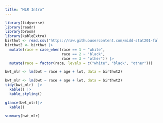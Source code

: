 ```yaml
---
title: "MLR Intro"
---
```


```r
library(tidyverse)
library(readr)
library(broom)
library(kableExtra)
birthwt <- read.csv("https://raw.githubusercontent.com/midd-stat201-fall2024/midd-stat201-fall2024.github.io/refs/heads/main/data/birthwt.csv")
birthwt2 <- birthwt |>
  mutate(race = case_when(race == 1 ~ "white",
                          race == 2 ~ "black",
                          race == 3 ~ "other")) |>
  mutate(race = factor(race, levels = c("white", "black", "other")))
```
```r
bwt_mlr <- lm(bwt ~ race + age + lwt, data = birthwt2)
```
```r
bwt_mlr <- lm(bwt ~ race + age + lwt, data = birthwt2)
tidy(bwt_mlr)  |>
  kable() |>
  kable_styling()
```

```r
glance(bwt_mlr)|>
  kable()
```
```r
summary(bwt_mlr)
```


